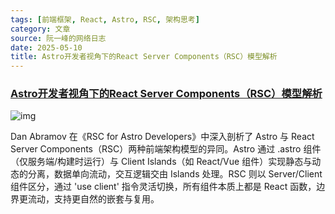 ```yaml
---
tags: [前端框架, React, Astro, RSC, 架构思考]
category: 文章
source: 阮一峰的网络日志
date: 2025-05-10
title: Astro开发者视角下的React Server Components（RSC）模型解析
---
```


### [Astro开发者视角下的React Server Components（RSC）模型解析](https://overreacted.io/rsc-for-astro-developers/)

![img](https://img.mengpeng.tech/i/2025/05/11/6820516d45eb8.webp)

Dan Abramov 在《RSC for Astro Developers》中深入剖析了 Astro 与 React Server Components（RSC）两种前端架构模型的异同。Astro 通过 .astro 组件（仅服务端/构建时运行）与 Client Islands（如 React/Vue 组件）实现静态与动态的分离，数据单向流动，交互逻辑交由 Islands 处理。RSC 则以 Server/Client 组件区分，通过 'use client' 指令灵活切换，所有组件本质上都是 React 函数，边界更流动，支持更自然的嵌套与复用。